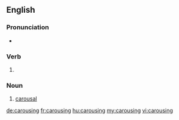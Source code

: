 
==English==

===Pronunciation===
* {{rhymes|aʊzɪŋ|lang=en}}

===Verb===
{{head|en}}

# {{present participle of|carouse|lang=en}}

===Noun===
{{en-noun}}

# [[carousal]]

[[de:carousing]]
[[fr:carousing]]
[[hu:carousing]]
[[my:carousing]]
[[vi:carousing]]